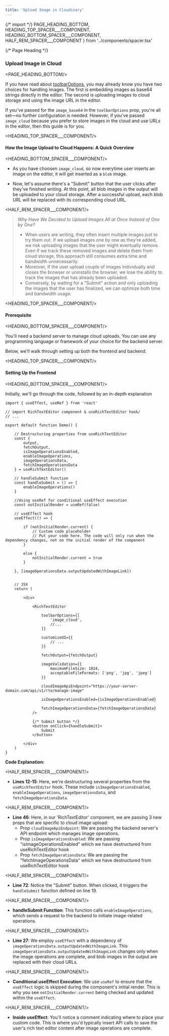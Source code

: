 ```yaml
---
title: 'Upload Image in Cloudinary'
---
```


{/* import */}
    PAGE_HEADING_BOTTOM,
    HEADING_TOP_SPACER___COMPONENT, 
    HEADING_BOTTOM_SPACER___COMPONENT,
    HALF_REM_SPACER___COMPONENT
} from '../components/spacer.tsx'
 


{/* Page Heading */}
### Upload Image in Cloud
<PAGE_HEADING_BOTTOM/>


If you have read about [toolbarOptions](/render-rich-text-editor#toolbaroptions), you may already know you have two choices for handling images. The first is embedding images as base64 strings directly in the editor. The second is uploading images to cloud storage and using the image URL in the editor.

If you've passed for the `image_base64` in the `toolbarOptions` prop, you're all set—no further configuration is needed. However, if you've passed `image_cloud` because you prefer to store images in the cloud and use URLs in the editor, then this guide is for you.




<HEADING_TOP_SPACER___COMPONENT/>

#### How the Image Upload to Cloud Happens: A Quick Overview

<HEADING_BOTTOM_SPACER___COMPONENT/>

- As you have choosen `image_cloud`, so now everytime user inserts an image on the editor, it will get inserted as a `blob` image.

- Now, let's assume there's a "Submit" button that the user clicks after they've finished writing. At this point, all blob images in the output will be uploaded to your cloud storage. After a successful upload, each blob URL will be replaced with its corresponding cloud URL.

<HALF_REM_SPACER___COMPONENT/>

> *Why Have We Decided to Upload Images All at Once Instead of One by One?*
>
> - When users are writing, they often insert multiple images just to try them out. If we upload images one by one as they're added, we risk uploading images that the user might eventually remove. Even if we track these removed images and delete them from cloud storage, this approach still consumes extra time and bandwidth unnecessarily.
> - Moreover, If the user upload couple of images individually and closes the browser or uninstalls the browser, we lose the ability to track the images that has already been uploaded.
> - Conversely, by waiting for a "Submit" action and only uploading the images that the user has finalized, we can optimize both time and bandwidth usage.





<HEADING_TOP_SPACER___COMPONENT/>

#### Prerequisite

<HEADING_BOTTOM_SPACER___COMPONENT/>

You'll need a backend server to manage cloud uploads. You can use any programming language or framework of your choice for the backend server.

Below, we'll walk through setting up both the frontend and backend.



<HEADING_TOP_SPACER___COMPONENT/>

#### Setting Up the Frontend

<HEADING_BOTTOM_SPACER___COMPONENT/>

Initially, we'll go through the code, followed by an in-depth explanation

```tsx showLineNumbers /isImageOperationsEnabled/ /enableImageOperations/ /imageOperationsData/  /fetchImageOperationsData/ /cloudImageApiEndpoint/ copy
import { useEffect, useRef } from 'react'
 
// import RichTextEditor component & useRichTextEditor hook/
// ...
 
export default function Demo() {
 
    // Destructuring properties from useRichTextEditor
    const {
        output,
        fetchOutput, 
        isImageOperationsEnabled,  
        enableImageOperations,  
        imageOperationsData,  
        fetchImageOperationsData  
    } = useRichTextEditor()
 
    // handleSubmit function
    const handleSubmit = () => {
        enableImageOperations() 
    }
 
    //Using useRef for conditional useEffect execution
    const notInitialRender = useRef(false)
 
    // useEffect hook
    useEffect(() => {
 
        if (notInitialRender.current) {
            // Custom code placeholder
            // Put your code here. The code will only run when the dependency changes, not on the initial render of the component
        } 

        else {
            notInitialRender.current = true  
        }
 
    }, [imageOperationsData.outputUpdatedWithImageLink])  
 
    
    // JSX
    return (
 
        <div> 
 
            <RichTextEditor
            
                toolbarOptions={[
                    'image_cloud',
                    //...
                ]}
 
                customizeUI={{
                    // ...
                }}
 
                fetchOutput={fetchOutput}
 
                imageValidation={{
                    maximumFileSize: 1024,
                    acceptableFileFormats: ['png', 'jpg', 'jpeg']
                }}
 
                cloudImageApiEndpoint="https://your-server-domain.com/api/v1/rte/manage-image"  
 
                isImageOperationsEnabled={isImageOperationsEnabled}  
 
                fetchImageOperationsData={fetchImageOperationsData}  
            />
 
            {/* Submit button */}
            <button onClick={handleSubmit}>
                Submit
            </button>
 
        </div>
    )
}

```

**Code Explanation:**

<HALF_REM_SPACER___COMPONENT/>

- **Lines 12-15**: Here, we're destructuring several properties from the `useRichTextEditor` hook. These include `isImageOperationsEnabled`, `enableImageOperations`, `imageOperationsData`, and `fetchImageOperationsData`.

<HALF_REM_SPACER___COMPONENT/>

- **Line 46**: Here, in our 'RichTextEditor' component, we are passing 3 new props that are specific to cloud image upload:
   - Prop `cloudImageApiEndpoint`: We are passing the backend server's API endpoint which manages image operations.
   - Prop `isImageOperationsEnabled`: We are passing "isImageOperationsEnabled" which we have destructured from useRichTextEditor hook
   - Prop `fetchImageOperationsData`: We are passing the "fetchImageOperationsData" which we have destructured from useRichTextEditor hook 

<HALF_REM_SPACER___COMPONENT/>

- **Line 72**: Notice the "Submit" button. When clicked, it triggers the `handleSubmit` function defined on line 19.

<HALF_REM_SPACER___COMPONENT/>

- **handleSubmit Function**: This function calls `enableImageOperations`, which sends a request to the backend to initiate image-related operations.

<HALF_REM_SPACER___COMPONENT/>

- **Line 27**: We employ `useEffect` with a dependency of `imageOperationsData.outputUpdatedWithImageLink`. This `imageOperationsData.outputUpdatedWithImageLink` changes only when the image operations are complete, and blob images in the output are replaced with their cloud URLs.

<HALF_REM_SPACER___COMPONENT/>

- **Conditional useEffect Execution**: We use `useRef` to ensure that the `useEffect` logic is skipped during the component's initial render. This is why you see `notInitialRender.current` being checked and updated within the `useEffect`.

<HALF_REM_SPACER___COMPONENT/>

- **Inside useEffect**: You'll notice a comment indicating where to place your custom code. This is where you'd typically insert API calls to save the user's rich text editor content after image operations are complete.








